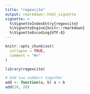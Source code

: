 ```yaml
---
title: "regexcite"
output: rmarkdown::html_vignette
vignette: >
  %\VignetteIndexEntry{regexcite}
  %\VignetteEngine{knitr::rmarkdown}
  %\VignetteEncoding{UTF-8}
---
```


```r
knitr::opts_chunk$set(
  collapse = TRUE,
  comment = "#>"
)
```

```r
library(regexcite)
```

```r
# Add two numbers together
add <- function(a, b) a + b
add(10, 20)
```

